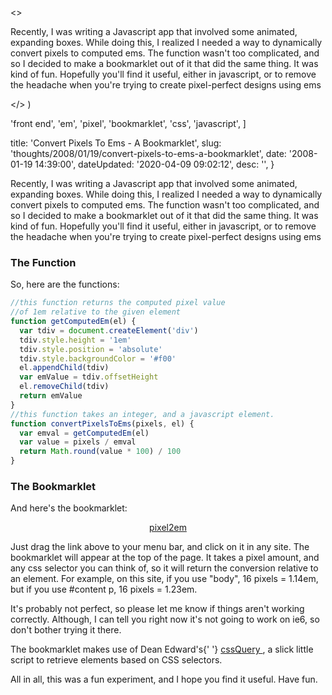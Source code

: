 

  <>
    <p>
      Recently, I was writing a Javascript app that involved some animated,
      expanding boxes. While doing this, I realized I needed a way to
      dynamically convert pixels to computed ems. The function wasn't too
      complicated, and so I decided to make a bookmarklet out of it that did the
      same thing. It was kind of fun. Hopefully you'll find it useful, either in
      javascript, or to remove the headache when you're trying to create
      pixel-perfect designs using ems
    </p>
  </>
)

  'front end',
  'em',
  'pixel',
  'bookmarklet',
  'css',
  'javascript',
]

  title: 'Convert Pixels To Ems - A Bookmarklet',
  slug: 'thoughts/2008/01/19/convert-pixels-to-ems-a-bookmarklet',
  date: '2008-01-19 14:39:00',
  dateUpdated: '2020-04-09 09:02:12',
  desc: '',
}

<p>
  Recently, I was writing a Javascript app that involved some animated,
  expanding boxes. While doing this, I realized I needed a way to dynamically
  convert pixels to computed ems. The function wasn't too complicated, and so I
  decided to make a bookmarklet out of it that did the same thing. It was kind
  of fun. Hopefully you'll find it useful, either in javascript, or to remove
  the headache when you're trying to create pixel-perfect designs using ems
</p>
<h3>The Function</h3>
<p>So, here are the functions:</p>

```javascript
//this function returns the computed pixel value
//of 1em relative to the given element
function getComputedEm(el) {
  var tdiv = document.createElement('div')
  tdiv.style.height = '1em'
  tdiv.style.position = 'absolute'
  tdiv.style.backgroundColor = '#f00'
  el.appendChild(tdiv)
  var emValue = tdiv.offsetHeight
  el.removeChild(tdiv)
  return emValue
}
//this function takes an integer, and a javascript element.
function convertPixelsToEms(pixels, el) {
  var emval = getComputedEm(el)
  var value = pixels / emval
  return Math.round(value * 100) / 100
}
```

<h3>The Bookmarklet</h3>
<p>And here's the bookmarklet:</p>
<p style="text-align:center;">
  <a href="javascript:(function(){var script=document.createElement('script');script.src='http://dtott.com/pixel2em/pixel2em.js';document.getElementsByTagName('head')[0].appendChild(script);})()">
    pixel2em
  </a>
</p>
<p>
  Just drag the link above to your menu bar, and click on it in any site. The
  bookmarklet will appear at the top of the page. It takes a pixel amount, and
  any css selector you can think of, so it will return the conversion relative
  to an element. For example, on this site, if you use "body", 16 pixels =
  1.14em, but if you use #content p, 16 pixels = 1.23em.
</p>
<p>
  It's probably not perfect, so please let me know if things aren't working
  correctly. Although, I can tell you right now it's not going to work on ie6,
  so don't bother trying it there.
</p>
<p>
  The bookmarklet makes use of Dean Edward's{' '}
  <a href="http://dean.edwards.name/my/cssQuery/" title="cssQuery">
    cssQuery
  </a>
  , a slick little script to retrieve elements based on CSS selectors.
</p>
<p>
  All in all, this was a fun experiment, and I hope you find it useful. Have
  fun.
</p>

